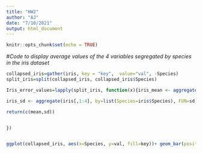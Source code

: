 ---
title: "HW2"
author: "AJ"
date: "7/10/2021"
output: html_document
---

```{r setup, include=FALSE}
knitr::opts_chunk$set(echo = TRUE)
```


#*Code to display average values of the 4 variables segregated by species in the iris dataset* 

```{r}
collapsed_iris=gather(iris, key = "key",  value="val", -Species)
split_iris=split(collapsed_iris, collapsed_iris$Species)

Iris_error_values=lapply(split_iris, function(x){iris_mean <- aggregate(iris[,1:4], by=list(Species=iris$Species), FUN=mean)  

iris_sd <- aggregate(iris[,1:4], by=list(Species=iris$Species), FUN=sd)  

return(c(mean,sd))


})


ggplot(collapsed_iris, aes(x=Species, y=val, fill=key))+ geom_bar(position = "dodge", stat = "identity") 

```
